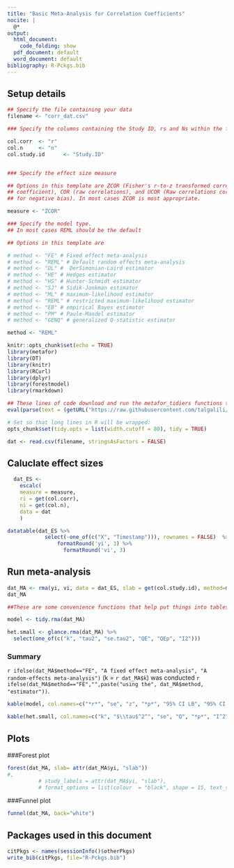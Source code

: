 ---
title: "Basic Meta-Analysis for Correlation Coefficients"
nocite: |
  @*
output:
  html_document:
    code_folding: show
  pdf_document: default
  word_document: default
bibliography: R-Pckgs.bib
---

## Setup details
```{r}

## Specify the file containing your data
filename <- "corr_dat.csv"

### Specify the columns containing the Study ID, rs and Ns within the file

col.corr  <- "r"
col.n     <- "n"
col.study.id      <- "Study.ID"


### Specify the effect size measure

## Options in this template are ZCOR (Fisher's r-to-z transformed correlation
## coefficient), COR (raw correlations), and UCOR (Raw correlations corrected
## for negative bias). In most cases ZCOR is most appropriate.

measure <- "ZCOR"

### Specify the model type. 
## In most cases REML should be the default

## Options in this template are 

# method <- "FE" # Fixed effect meta-analysis
# method <- "REML" # Default random effects meta-analysis
# method <- "DL" #  DerSimonian-Laird estimator
# method <- "HE" # Hedges estimator
# method <- "HS" # Hunter-Schmidt estimator
# method <- "SJ" # Sidik-Jonkman estimator
# method <- "ML" # maximum-likelihood estimator
# method <- "REML" # restricted maximum-likelihood estimator
# method <- "EB" # empirical Bayes estimator
# method <- "PM" # Paule-Mandel estimator
# method <- "GENQ" # generalized Q-statistic estimator

method <- "REML"

```


```{r setup, include=FALSE}
knitr::opts_chunk$set(echo = TRUE)
library(metafor)
library(DT)
library(knitr)
library(RCurl)
library(dplyr)
library(forestmodel)
library(rmarkdown)

## These lines of code download and run the metafor_tidiers functions that implement broom type tidy data functions for rma objects
eval(parse(text = (getURL("https://raw.githubusercontent.com/talgalili/broom/master/R/metafor_tidiers.R", ssl.verifypeer = FALSE))))

# Set so that long lines in R will be wrapped:
opts_chunk$set(tidy.opts = list(width.cutoff = 80), tidy = TRUE)

```

```{r read_data}
dat <- read.csv(filename, stringsAsFactors = FALSE)
```

## Caluclate effect sizes
```{r calculate_ES}
  dat_ES <-
    escalc(
    measure = measure,
    ri = get(col.corr),
    ni = get(col.n),  
    data = dat
    )
```

```{r dat_es_html, echo = FALSE, warning = FALSE}
datatable(dat_ES %>% 
            select(-one_of(c("X", "Timestamp"))), rownames = FALSE)  %>% 
                formatRound('yi', 3) %>% 
                  formatRound('vi', 3)
```


## Run meta-analysis
```{r run_MA}
dat_MA <- rma(yi, vi, data = dat_ES, slab = get(col.study.id), method=method)
dat_MA
```

```{r convenience, echo=FALSE}
##These are some convenience functions that help put things into tables for easier interpretation.

model <- tidy.rma(dat_MA)

het.small <- glance.rma(dat_MA) %>% 
  select(one_of(c("k", "tau2", "se.tau2", "QE", "QEp", "I2")))

```


### Summary

`r ifelse(dat_MA$method=="FE", "A fixed effect meta-analysis", "A random-effects meta-analysis")` (k = `r dat_MA$k`) was conducted `r ifelse(dat_MA$method=="FE","",paste("using the", dat_MA$method, "estimator"))`.


```{r summary_table, echo=FALSE}
kable(model, col.names=c("*r*", "se", "z", "*p*", "95% CI LB", "95% CI UB"), row.names=FALSE, digits = 3, caption="Effect Size")
```


```{r het_table, eval=dat_MA$method!="FE", echo=FALSE}
kable(het.small, col.names=c("k", "$\\tau$^2^", "se", "Q", "*p*", "I^2^"), digits = 3, caption="Heterogeneity")
```

## Plots
###Forest plot
```{r forest, warning = FALSE}
forest(dat_MA, slab= attr(dat_MA$yi, "slab"))
#, 
          # study_labels = attr(dat_MA$yi, "slab"),
          # format_options = list(colour  = "black", shape = 15, text_size = 4, banded = TRUE))
```

###Funnel plot
```{r funnel}
funnel(dat_MA, back="white")
```

## Packages used in this document
```{r include=FALSE}
citPkgs <- names(sessionInfo()$otherPkgs)
write_bib(citPkgs, file="R-Pckgs.bib")
```